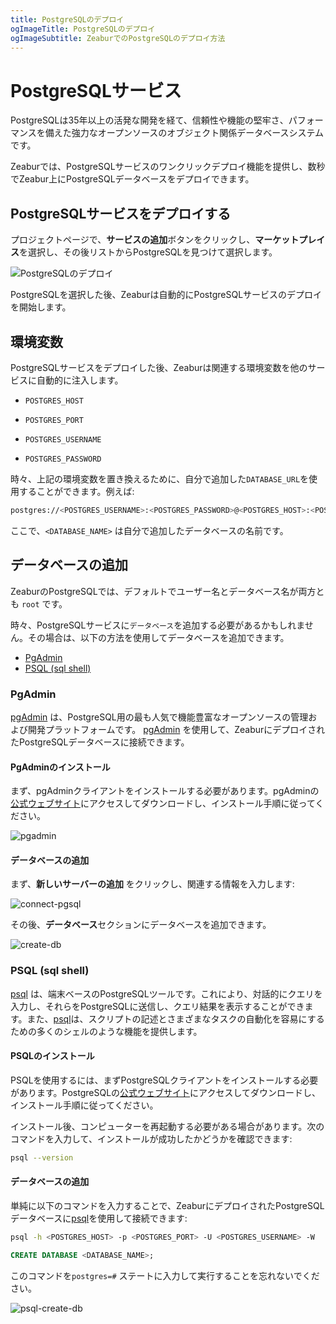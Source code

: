 ```yaml
---
title: PostgreSQLのデプロイ
ogImageTitle: PostgreSQLのデプロイ
ogImageSubtitle: ZeaburでのPostgreSQLのデプロイ方法
---
```



# PostgreSQLサービス

PostgreSQLは35年以上の活発な開発を経て、信頼性や機能の堅牢さ、パフォーマンスを備えた強力なオープンソースのオブジェクト関係データベースシステムです。

Zeaburでは、PostgreSQLサービスのワンクリックデプロイ機能を提供し、数秒でZeabur上にPostgreSQLデータベースをデプロイできます。

## PostgreSQLサービスをデプロイする

<CreateProject />

プロジェクトページで、**サービスの追加**ボタンをクリックし、**マーケットプレイス**を選択し、その後リストからPostgreSQLを見つけて選択します。

![PostgreSQLのデプロイ](/marketplace/postgresql/deploy.png)

PostgreSQLを選択した後、Zeaburは自動的にPostgreSQLサービスのデプロイを開始します。

## 環境変数

PostgreSQLサービスをデプロイした後、Zeaburは関連する環境変数を他のサービスに自動的に注入します。

- `POSTGRES_HOST`

- `POSTGRES_PORT`
- `POSTGRES_USERNAME`
- `POSTGRES_PASSWORD`


時々、上記の環境変数を置き換えるために、自分で追加した`DATABASE_URL`を使用することができます。例えば:

```bash copy
postgres://<POSTGRES_USERNAME>:<POSTGRES_PASSWORD>@<POSTGRES_HOST>:<POSTGRES_PORT>/<DATABASE_NAME>
```

ここで、`<DATABASE_NAME>` は自分で追加したデータベースの名前です。

## データベースの追加

ZeaburのPostgreSQLでは、デフォルトでユーザー名とデータベース名が両方とも `root` です。

時々、PostgreSQLサービスに`データベース`を追加する必要があるかもしれません。その場合は、以下の方法を使用してデータベースを追加できます。

- [PgAdmin](#pgadmin)
- [PSQL (sql shell)](#psql-sql-shell)

### PgAdmin

[pgAdmin](https://www.pgadmin.org/) は、PostgreSQL用の最も人気で機能豊富なオープンソースの管理および開発プラットフォームです。 [pgAdmin](https://www.pgadmin.org/) を使用して、ZeaburにデプロイされたPostgreSQLデータベースに接続できます。

#### PgAdminのインストール

まず、pgAdminクライアントをインストールする必要があります。pgAdminの[公式ウェブサイト](https://www.pgadmin.org/download/)にアクセスしてダウンロードし、インストール手順に従ってください。

![pgadmin](/databases/pgsql/pgadmin.jpg)

#### データベースの追加

まず、**新しいサーバーの追加** をクリックし、関連する情報を入力します:

![connect-pgsql](/databases/pgsql/connect-pgsql.png)

その後、**データベース**セクションにデータベースを追加できます。

![create-db](/databases/pgsql/create-db.png)

### PSQL (sql shell)

[psql](https://www.postgresql.org/docs/current/app-psql.html) は、端末ベースのPostgreSQLツールです。これにより、対話的にクエリを入力し、それらをPostgreSQLに送信し、クエリ結果を表示することができます。また、[psql](https://www.postgresql.org/docs/current/app-psql.html)は、スクリプトの記述とさまざまなタスクの自動化を容易にするための多くのシェルのような機能を提供します。

#### PSQLのインストール

PSQLを使用するには、まずPostgreSQLクライアントをインストールする必要があります。PostgreSQLの[公式ウェブサイト](https://www.postgresql.org/download/)にアクセスしてダウンロードし、インストール手順に従ってください。

インストール後、コンピューターを再起動する必要がある場合があります。次のコマンドを入力して、インストールが成功したかどうかを確認できます:

```bash copy
psql --version
```

#### データベースの追加

単純に以下のコマンドを入力することで、ZeaburにデプロイされたPostgreSQLデータベースに[psql](https://www.postgresql.org/docs/current/app-psql.html)を使用して接続できます:

```bash copy
psql -h <POSTGRES_HOST> -p <POSTGRES_PORT> -U <POSTGRES_USERNAME> -W
```

```sql copy
CREATE DATABASE <DATABASE_NAME>;
```

このコマンドを`postgres=#` ステートに入力して実行することを忘れないでください。

![psql-create-db](/databases/pgsql/psql-create-db.png)
